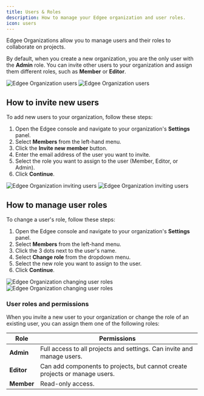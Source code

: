 ```yaml
---
title: Users & Roles
description: How to manage your Edgee organization and user roles.
icon: users
---
```



<EdgeeSdk />

Edgee Organizations allow you to manage users and their roles to collaborate on projects.

By default, when you create a new organization, you are the only user with the **Admin** role.
You can invite other users to your organization and assign them different roles, such as **Member** or **Editor**.


<Frame caption="Where to find your organization's users. Click on the image to zoom in.">
    <img
        className="block dark:hidden"
        src="/images/organization-members.png"
        alt="Edgee Organization users"
        dark:hidden
    />
    <img
        className="hidden dark:block"
        src="/images/organization-members-dark.png"
        alt="Edgee Organization users"
    />
</Frame>


## How to invite new users

To add new users to your organization, follow these steps:

1. Open the Edgee console and navigate to your organization's **Settings** panel.
2. Select **Members** from the left-hand menu.
3. Click the **Invite new member** button.
4. Enter the email address of the user you want to invite.
5. Select the role you want to assign to the user (Member, Editor, or Admin).
6. Click **Continue**.

<Frame caption="How to invite a new user. Click on the image to zoom in.">
    <img
        className="block dark:hidden"
        src="/images/organization-invite.png"
        alt="Edgee Organization inviting users"
        dark:hidden
    />
    <img
        className="hidden dark:block"
        src="/images/organization-invite-dark.png"
        alt="Edgee Organization inviting users"
    />
</Frame>


## How to manage user roles

To change a user's role, follow these steps:

1. Open the Edgee console and navigate to your organization's **Settings** panel.
2. Select **Members** from the left-hand menu.
3. Click the 3 dots next to the user's name.
4. Select **Change role** from the dropdown menu.
5. Select the new role you want to assign to the user.
6. Click **Continue**.


<Frame caption="How to change a user's role. Click on the image to zoom in.">
    <img
        className="block dark:hidden"
        src="/images/organization-change-role.png"
        alt="Edgee Organization changing user roles"
        dark:hidden
        width={500}
    />
    <img
        className="hidden dark:block"
        src="/images/organization-change-role-dark.png"
        alt="Edgee Organization changing user roles"
        width={500}
    />
</Frame>

### User roles and permissions

When you invite a new user to your organization or change the role of an existing user,
you can assign them one of the following roles:

| Role       | Permissions                                                                 |
|------------|-----------------------------------------------------------------------------|
| **Admin**  | Full access to all projects and settings. Can invite and manage users.      |
| **Editor** | Can add components to projects, but cannot create projects or manage users. |
| **Member** | Read-only access.                                                           |
